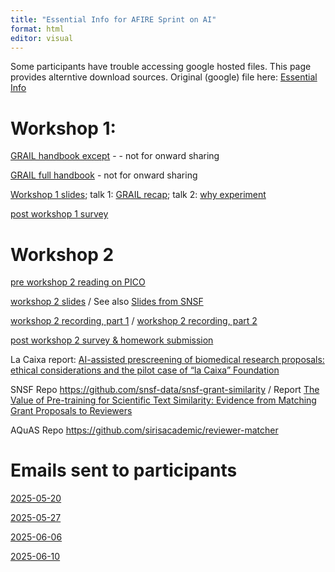 ```yaml
---
title: "Essential Info for AFIRE Sprint on AI"
format: html
editor: visual
---
```


Some participants have trouble accessing google hosted files. This page provides alterntive download sources. Original (google) file here: [Essential Info](https://docs.google.com/presentation/d/1CkB3-Qn77n7EwyS6_0OCr3R5a0odWgPQdMBtQbg391c/edit?usp=sharing)

# Workshop 1:

[GRAIL handbook except](docs/grail_expts.pdf) - - not for onward sharing

[GRAIL full handbook](docs/GRAILHandbook2025-05-27.pdf) - not for onward sharing

[Workshop 1 slides](docs/Workshop1.pdf); talk 1: [GRAIL recap](docs/w1talk1.mp4); talk 2: [why experiment](w1talk2.mp4)

[post workshop 1 survey](https://docs.google.com/forms/d/e/1FAIpQLSfR_BL14IqkKsz5U9Wl_FycjNVoEBOChtu6TqRyl0xBT5ue3Q/viewform)

# Workshop 2

[pre workshop 2 reading on PICO](docs/PICO.pdf)

[workshop 2 slides](docs/Workshop2.pdf) / See also [Slides from SNSF](docs/snsf_matching_afire.pdf)

[workshop 2 recording, part 1](docs/w2part1.mp4) / [workshop 2 recording, part 2](docs/w2part2.mp4)

[post workshop 2 survey & homework submission](https://forms.gle/UfkJqDYJ6VEqD1u16)

La Caixa report: [AI-assisted prescreening of biomedical research proposals: ethical considerations and the pilot case of “la Caixa” Foundation](https://www.cambridge.org/core/journals/data-and-policy/article/aiassisted-prescreening-of-biomedical-research-proposals-ethical-considerations-and-the-pilot-case-of-la-caixa-foundation/D17CC86C884D4F9E3A6DD9ABF3F4605E)

SNSF Repo <https://github.com/snsf-data/snsf-grant-similarity> / Report [The Value of Pre-training for Scientific Text Similarity: Evidence from Matching Grant Proposals to Reviewers](https://aclanthology.org/2024.swisstext-1.8.pdf)

AQuAS Repo <https://github.com/sirisacademic/reviewer-matcher>

# Emails sent to participants

[2025-05-20](docs/Email2025-05-20.pdf)

[2025-05-27](docs/Email2025-05-20.pdf)

[2025-06-06](docs/Email2025-06-06.pdf)

[2025-06-10](docs/Email2025-06-10.pdf)

